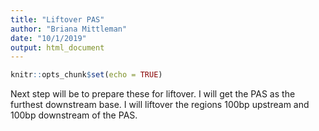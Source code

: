 ```yaml
---
title: "Liftover PAS"
author: "Briana Mittleman"
date: "10/1/2019"
output: html_document
---
```


```r
knitr::opts_chunk$set(echo = TRUE)
```

Next step will be to prepare these for liftover. I will get the PAS as the furthest downstream base. I will liftover the regions 100bp upstream and 100bp downstream of the PAS.
